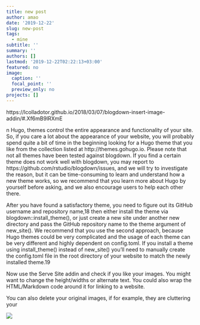 ```yaml
---
title: new post
author: amao
date: '2019-12-22'
slug: new-post
tags:
  - mine
subtitle: ''
summary: ''
authors: []
lastmod: '2019-12-22T02:22:13+03:00'
featured: no
image:
  caption: ''
  focal_point: ''
  preview_only: no
projects: []
---
```

https://lcolladotor.github.io/2018/03/07/blogdown-insert-image-addin/#.Xf6mB9lRXmE


n Hugo, themes control the entire appearance and functionality of your site. So, if you care a lot about the appearance of your website, you will probably spend quite a bit of time in the beginning looking for a Hugo theme that you like from the collection listed at http://themes.gohugo.io. Please note that not all themes have been tested against blogdown. If you find a certain theme does not work well with blogdown, you may report to https://github.com/rstudio/blogdown/issues, and we will try to investigate the reason, but it can be time-consuming to learn and understand how a new theme works, so we recommend that you learn more about Hugo by yourself before asking, and we also encourage users to help each other there.

After you have found a satisfactory theme, you need to figure out its GitHub username and repository name,18 then either install the theme via blogdown::install_theme(), or just create a new site under another new directory and pass the GitHub repository name to the theme argument of new_site(). We recommend that you use the second approach, because Hugo themes could be very complicated and the usage of each theme can be very different and highly dependent on config.toml. If you install a theme using install_theme() instead of new_site() you’ll need to manually create the config.toml file in the root directory of your website to match the newly installed theme.19

Now use the Serve Site addin and check if you like your images. You might want to change the height/widths or alternate text. You could also wrap the HTML/Markdown code around it for linking to a website.

You can also delete your original images, if for example, they are cluttering your 

![](/post/2019-12-22-new-post_files/index.jpeg)
